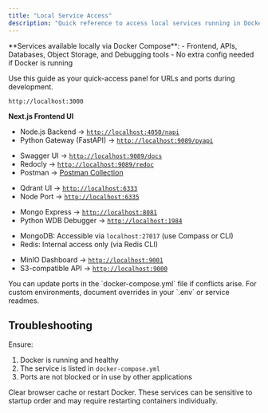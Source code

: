 ```yaml
---
title: "Local Service Access"
description: "Quick reference to access local services running in Docker during development"
---
```


<Info>
  **Services available locally via Docker Compose**:
  - Frontend, APIs, Databases, Object Storage, and Debugging tools
  - No extra config needed if Docker is running
</Info>

Use this guide as your quick-access panel for URLs and ports during development.

<Steps>

<Step title="Frontend Interface">

```url
http://localhost:3000
```
**Next.js Frontend UI**

</Step>

<Step title="API Services">

- Node.js Backend → [`http://localhost:4050/napi`](http://localhost:4050/napi)  
- Python Gateway (FastAPI) → [`http://localhost:9089/pyapi`](http://localhost:9089/pyapi)

</Step>

<Step title="API Documentation">

- Swagger UI → [`http://localhost:9089/docs`](http://localhost:9089/docs)  
- Redocly → [`http://localhost:9089/redoc`](http://localhost:9089/redoc)  
- Postman → [Postman Collection](https://documenter.getpostman.com/view/36531136/2sB34cphxx)

</Step>

<Step title="Vector Database (Qdrant)">

- Qdrant UI → [`http://localhost:6333`](http://localhost:6333)  
- Node Port → [`http://localhost:6335`](http://localhost:6335)

</Step>

<Step title="Developer Tools">

- Mongo Express → [`http://localhost:8081`](http://localhost:8081)  
- Python WDB Debugger → [`http://localhost:1984`](http://localhost:1984)

</Step>

<Step title="Databases">

- MongoDB: Accessible via `localhost:27017` (use Compass or CLI)  
- Redis: Internal access only (via Redis CLI)

</Step>

<Step title="Object Storage (MinIO)">

- MinIO Dashboard → [`http://localhost:9001`](http://localhost:9001)  
- S3-compatible API → [`http://localhost:9000`](http://localhost:9000)

</Step>

</Steps>

<Note>
  You can update ports in the `docker-compose.yml` file if conflicts arise. For custom environments, document overrides in your `.env` or service readmes.
</Note>

## Troubleshooting

<AccordionGroup>

<Accordion title="Service not accessible at localhost">

Ensure:
1. Docker is running and healthy
2. The service is listed in `docker-compose.yml`
3. Ports are not blocked or in use by other applications

</Accordion>

<Accordion title="MinIO or Mongo Express show blank or fail to load">

Clear browser cache or restart Docker. These services can be sensitive to startup order and may require restarting containers individually.

</Accordion>

</AccordionGroup>